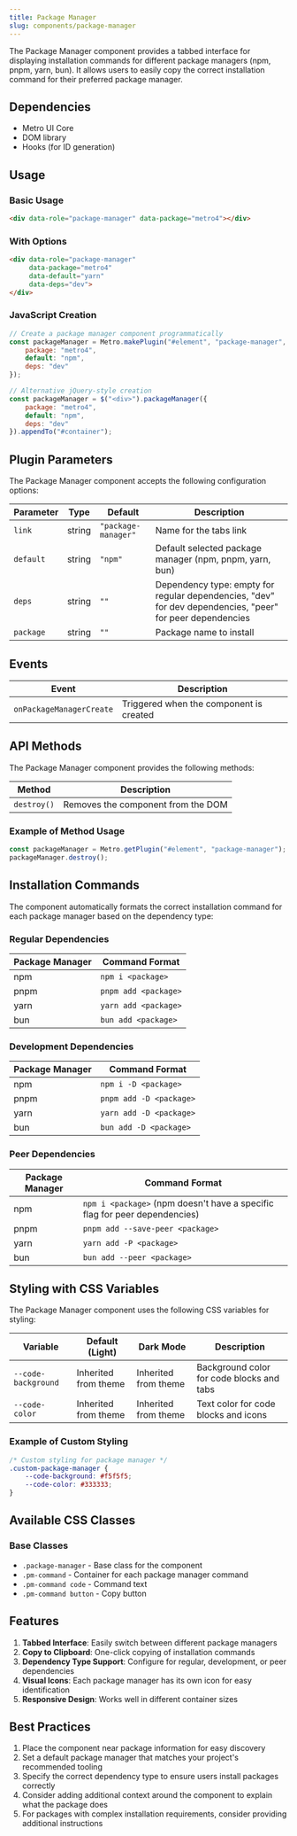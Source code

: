 ```yaml
---
title: Package Manager
slug: components/package-manager
---
```



<CodePen user="olton" hash="XJWKQEw" height="700"/>


The Package Manager component provides a tabbed interface for displaying installation commands for different package managers (npm, pnpm, yarn, bun). It allows users to easily copy the correct installation command for their preferred package manager.

## Dependencies

- Metro UI Core
- DOM library
- Hooks (for ID generation)

## Usage

### Basic Usage

```html
<div data-role="package-manager" data-package="metro4"></div>
```

### With Options

```html
<div data-role="package-manager" 
     data-package="metro4" 
     data-default="yarn" 
     data-deps="dev">
</div>
```

### JavaScript Creation

```javascript
// Create a package manager component programmatically
const packageManager = Metro.makePlugin("#element", "package-manager", {
    package: "metro4",
    default: "npm",
    deps: "dev"
});

// Alternative jQuery-style creation
const packageManager = $("<div>").packageManager({
    package: "metro4",
    default: "npm",
    deps: "dev"
}).appendTo("#container");
```

## Plugin Parameters

The Package Manager component accepts the following configuration options:

| Parameter | Type | Default | Description |
| --------- | ---- | ------- | ----------- |
| `link` | string | `"package-manager"` | Name for the tabs link |
| `default` | string | `"npm"` | Default selected package manager (npm, pnpm, yarn, bun) |
| `deps` | string | `""` | Dependency type: empty for regular dependencies, "dev" for dev dependencies, "peer" for peer dependencies |
| `package` | string | `""` | Package name to install |

## Events

| Event | Description |
| ----- | ----------- |
| `onPackageManagerCreate` | Triggered when the component is created |

## API Methods

The Package Manager component provides the following methods:

| Method | Description |
| ------ | ----------- |
| `destroy()` | Removes the component from the DOM |

### Example of Method Usage

```javascript
const packageManager = Metro.getPlugin("#element", "package-manager");
packageManager.destroy();
```

## Installation Commands

The component automatically formats the correct installation command for each package manager based on the dependency type:

### Regular Dependencies

| Package Manager | Command Format |
| --------------- | -------------- |
| npm | `npm i <package>` |
| pnpm | `pnpm add <package>` |
| yarn | `yarn add <package>` |
| bun | `bun add <package>` |

### Development Dependencies

| Package Manager | Command Format |
| --------------- | -------------- |
| npm | `npm i -D <package>` |
| pnpm | `pnpm add -D <package>` |
| yarn | `yarn add -D <package>` |
| bun | `bun add -D <package>` |

### Peer Dependencies

| Package Manager | Command Format |
| --------------- | -------------- |
| npm | `npm i <package>` (npm doesn't have a specific flag for peer dependencies) |
| pnpm | `pnpm add --save-peer <package>` |
| yarn | `yarn add -P <package>` |
| bun | `bun add --peer <package>` |

## Styling with CSS Variables

The Package Manager component uses the following CSS variables for styling:

| Variable | Default (Light) | Dark Mode | Description |
| -------- | --------------- | --------- | ----------- |
| `--code-background` | Inherited from theme | Inherited from theme | Background color for code blocks and tabs |
| `--code-color` | Inherited from theme | Inherited from theme | Text color for code blocks and icons |

### Example of Custom Styling

```css
/* Custom styling for package manager */
.custom-package-manager {
    --code-background: #f5f5f5;
    --code-color: #333333;
}
```

## Available CSS Classes

### Base Classes
- `.package-manager` - Base class for the component
- `.pm-command` - Container for each package manager command
- `.pm-command code` - Command text
- `.pm-command button` - Copy button

## Features

1. **Tabbed Interface**: Easily switch between different package managers
2. **Copy to Clipboard**: One-click copying of installation commands
3. **Dependency Type Support**: Configure for regular, development, or peer dependencies
4. **Visual Icons**: Each package manager has its own icon for easy identification
5. **Responsive Design**: Works well in different container sizes

## Best Practices

1. Place the component near package information for easy discovery
2. Set a default package manager that matches your project's recommended tooling
3. Specify the correct dependency type to ensure users install packages correctly
4. Consider adding additional context around the component to explain what the package does
5. For packages with complex installation requirements, consider providing additional instructions